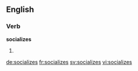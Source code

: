 
==English==

===Verb===
'''socializes'''

# {{third-person singular of|socialize}}

[[de:socializes]]
[[fr:socializes]]
[[sv:socializes]]
[[vi:socializes]]